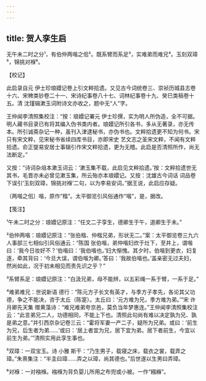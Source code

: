 ```yaml
---
---
---
```

title: 贺人孪生启
---







无午未二时之分¹，有伯仲两喈之佀²。既系臂而系足³，实难弟而难兄⁴。玉刻双璋⁵，锦挑对褓⁶。

【校记】

此启录自元 伊士珍琅嬛记卷上引文粹拾遗。又见古今词统卷三、崇祯历城县志卷十六、宋稗类钞卷二十一、宋诗纪事卷八十七、词林纪事卷十九、癸巳类稿卷十五。清 沈瑾辑漱玉词附诗文亦收之，题中无“人”字。

王仲闻李清照集校注：“按：琅嬛记署元 伊士珍撰，实为明人所伪造，全不可据。明人藏书目录已有将其编入伪书类内者。琅嬛记所引各书，多从无著录，亦无传本。所引诚斋杂记一种，虽刊入津逮秘书，亦伪书也。文粹拾遗更不知为何书。宋只有宋文粹，见宋秘书省续四库书目，亦即宋史 艺文志之圣宋文粹，不闻有文粹拾遗。俞正燮易安居士事辑引作宋文粹拾遗，更为无稽。此启是否清照所作，尚无法断定。”

又按：“诗词杂俎本漱玉词云：‘漱玉集不载，此启见文粹拾遗。’按：文粹拾遗世无其书，毛晋亦未必曾见漱玉集，所云殆亦本琅嬛记。又按：沈雄古今词话 词品卷下误引‘玉刻双璋，锦挑对褓’二句，以为李易安词。”据王说，此启应存疑。

〔两喈之佀〕喈，原作“楷”。太平御览引风俗通作“喈”，是，据改。

【笺注】

¹午未二时之分：琅嬛记原注：“任文二子孪生，德卿生于午，道卿生于未。”

²伯仲两喈：琅嬛记原注：“张伯楷、仲楷兄弟，形状无二。”案：太平御览卷三九六人事部三七相似引风俗通云：“陈国 张伯喈，弟仲喈妇炊于灶下，至井上，谓喈曰：‘我今日妆好不？’伯喈曰：‘我伯喈也。’妇大惭愧。其夕时，伯喈到更衣，妇复逐，牵其背曰：‘今旦大误，谓伯喈为卿。’答曰：‘我故伯喈也。’盖亲密无过夫妇，然尚如此，况于初未相见而责先识之乎？”

³系臂系足：琅嬛记原注：“白汲兄弟，母不能辨，以五彩绳一系于臂，一系于足。”

⁴难弟难兄：世说新语 德行：“陈元方子长文有英才，与季方子孝先，各论其父功德，争之不能决，咨于太丘（陈寔）。太丘曰：‘元方难为兄，季方难为弟。’”宋 许月卿先天集 赠黄藻诗：“难兄难弟夸京邑，莫负当年梦惠连。”王仲闻李清照集校注云：“此言弟兄二人，功德相同，不能上下也。清照此句尚有难以决定孰为兄、孰是弟之意。”并引西京杂记卷三云：“霍将军妻一产二子，疑所为兄弟。或曰：‘前生为兄，后生者为弟……’或曰：‘居上者宜为兄，居下宜为弟。居下者前生，今宜以前生为弟。’”清照实用此孪生事也。

⁵双璋：一双宝玉。诗 小雅 斯干：“乃生男子，载寝之床，载衣之裳，载弄之璋。”朱熹集注：“半圭曰璋……弄之以璋，尚其德也。”后世遂以生男曰弄璋。

⁶对褓：一对襁褓。襁褓为背负婴儿所用之布兜或小被。一作“繦緥”。